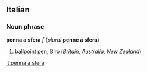 ==Italian==
===Noun phrase===
'''penna a sfera''' ''f'' (''plural'' '''penne a sfera''')

#[[ballpoint pen]], [[Biro]] (''Britain, Australia, New Zealand'')

[[it:penna a sfera]]